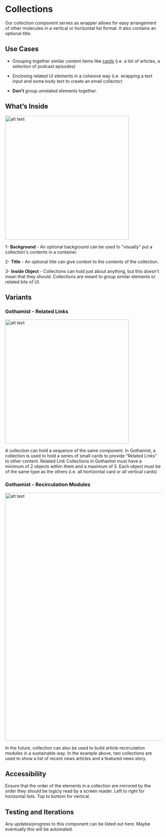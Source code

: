 

<Meta title="Components/Organisms/Collections"/>

# Collections

Our collection component serves as wrapper allows for easy arrangement of other molecules in a vertical or horizontal list format. It also contains an optional title.

## Use Cases

-   Grouping together similar content items like [cards](https://storybook.nypr.digital/latest/index.html?path=/docs/components-molecules-cards--horizontal-small) (i.e. a list of articles, a selection of podcast episodes)     
-   Enclosing related UI elements in a cohesive way (i.e. wrapping a text input and some body text to create an email collector)
    
-   **Don't** group unrelated elements together.
    

## What’s Inside

<img alt="alt text" src="./images/collections-anatomy.png" width="400" />  
 
 1- **Background** - An optional background can be used to "visually" put a collection's contents in a container.

2- **Title** - An optional title can give context to the contents of the collection.

3- **Inside Object** - Collections can hold just about anything, but this doesn't mean that they should. Collections are meant to group similar elements or related bits of UI. 

## Variants

### Gothamist - Related Links
<img alt="alt text" src="./images/Organisms-Collections-Gothamist-RelatedLinks.png" width="400" />  

A collection can hold a sequence of the same component. In Gothamist, a collection is used to hold a series of small cards to provide “Related Links” to other content. Related Link Collections in Gothamist must have a minimum of 2 objects within them and a maximum of 5. Each object must be of the same type as the others (i.e. all hortizontal card or all vertical cards)


### Gothamist - Recirculation Modules
<img alt="alt text" src="./images/Organisms-Collections-Gothamist-RecircModule.png.png" width="800" />  

In the future, collection can also be used to build article recirculation modules in a sustainable way. In the example above, two collections are used to show a list of recent news articles and a featured news story.



## Accessibility
Ensure that the order of the elements in a collection are mirrored by the order they should be logicly read by a screen reader. Left to right for horizontal lists. Top to bottom for vertical. 

## Testing and Iterations
Any updates/progress to this component can be listed out here. Maybe eventually this will be automated.
